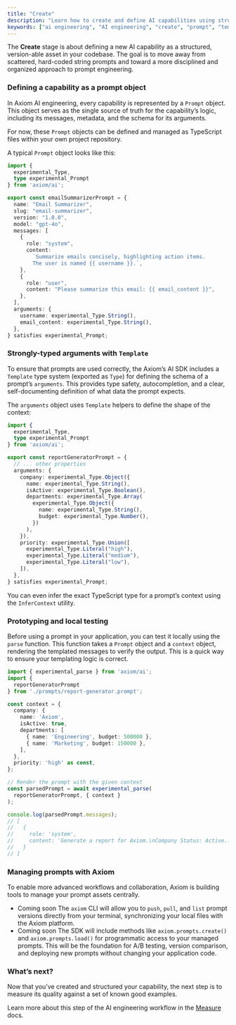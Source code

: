 ```yaml
---
title: "Create"
description: "Learn how to create and define AI capabilities using structured prompts and typed arguments with Axiom."
keywords: ["ai engineering", "AI engineering", "create", "prompt", "template", "schema"]
---
```



The **Create** stage is about defining a new AI <Tooltip tip={definitions.Capability}>capability</Tooltip> as a structured, version-able asset in your codebase. The goal is to move away from scattered, hard-coded string prompts and toward a more disciplined and organized approach to prompt engineering.

### Defining a capability as a prompt object

In Axiom AI engineering, every capability is represented by a `Prompt` object. This object serves as the single source of truth for the capability’s logic, including its messages, metadata, and the schema for its arguments.

For now, these `Prompt` objects can be defined and managed as TypeScript files within your own project repository.

A typical `Prompt` object looks like this:

```ts /src/prompts/email-summarizer.prompt.ts
import { 
  experimental_Type,
  type experimental_Prompt 
} from 'axiom/ai';

export const emailSummarizerPrompt = {
  name: "Email Summarizer",
  slug: "email-summarizer",
  version: "1.0.0",
  model: "gpt-4o",
  messages: [
    {
      role: "system",
      content:
        `Summarize emails concisely, highlighting action items.
        The user is named {{ username }}.`,
    },
    {
      role: "user",
      content: "Please summarize this email: {{ email_content }}",
    },
  ],
  arguments: {
    username: experimental_Type.String(),
    email_content: experimental_Type.String(),
  },
} satisfies experimental_Prompt;
```

### Strongly-typed arguments with `Template`

To ensure that prompts are used correctly, the Axiom’s AI SDK includes a `Template` type system (exported as `Type`) for defining the schema of a prompt’s `arguments`. This provides type safety, autocompletion, and a clear, self-documenting definition of what data the prompt expects.

The `arguments` object uses `Template` helpers to define the shape of the context:

```typescript /src/prompts/report-generator.prompt.ts
import { 
  experimental_Type,
  type experimental_Prompt
} from 'axiom/ai';

export const reportGeneratorPrompt = {
  // ... other properties
  arguments: {
    company: experimental_Type.Object({
      name: experimental_Type.String(),
      isActive: experimental_Type.Boolean(),
      departments: experimental_Type.Array(
        experimental_Type.Object({
          name: experimental_Type.String(),
          budget: experimental_Type.Number(),
        })
      ),
    }),
    priority: experimental_Type.Union([
      experimental_Type.Literal("high"),
      experimental_Type.Literal("medium"),
      experimental_Type.Literal("low"),
    ]),
  },
} satisfies experimental_Prompt;
```

You can even infer the exact TypeScript type for a prompt’s context using the `InferContext` utility.

### Prototyping and local testing

Before using a prompt in your application, you can test it locally using the `parse` function. This function takes a `Prompt` object and a `context` object, rendering the templated messages to verify the output. This is a quick way to ensure your templating logic is correct.

```typescript
import { experimental_parse } from 'axiom/ai';
import { 
  reportGeneratorPrompt
} from './prompts/report-generator.prompt';

const context = {
  company: {
    name: 'Axiom',
    isActive: true,
    departments: [
      { name: 'Engineering', budget: 500000 },
      { name: 'Marketing', budget: 150000 },
    ],
  },
  priority: 'high' as const,
};

// Render the prompt with the given context
const parsedPrompt = await experimental_parse(
  reportGeneratorPrompt, { context }
);

console.log(parsedPrompt.messages);
// [
//   {
//     role: 'system',
//     content: 'Generate a report for Axiom.\nCompany Status: Active...'
//   }
// ]
```

### Managing prompts with Axiom

To enable more advanced workflows and collaboration, Axiom is building tools to manage your prompt assets centrally.

* <Badge>Coming soon</Badge> The `axiom` CLI will allow you to `push`, `pull`, and `list` prompt versions directly from your terminal, synchronizing your local files with the Axiom platform.
* <Badge>Coming soon</Badge> The SDK will include methods like `axiom.prompts.create()` and `axiom.prompts.load()` for programmatic access to your managed prompts. This will be the foundation for A/B testing, version comparison, and deploying new prompts without changing your application code.

### What’s next?

Now that you’ve created and structured your capability, the next step is to measure its quality against a set of known good examples.

Learn more about this step of the AI engineering workflow in the [Measure](/ai-engineering/measure) docs.